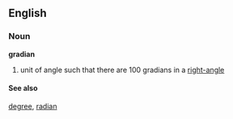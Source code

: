 ==English==
===Noun===
'''gradian'''
#unit of angle such that there are 100 gradians in a [[right-angle]]
====See also====
[[degree]], [[radian]]
